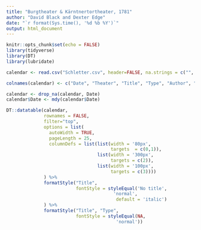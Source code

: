 ```yaml
---
title: "Burgtheater & Kärntnertortheater, 1781"
author: "David Black and Dexter Edge"
date: "`r format(Sys.time(), '%d %b %Y')`"
output: html_document
---
```


```r
knitr::opts_chunk$set(echo = FALSE)
library(tidyverse)
library(DT)
library(lubridate)

calendar <- read.csv("Schletter.csv", header=FALSE, na.strings = c("", "NA"))

colnames(calendar) <- c("Date", "Theater", "Title", "Type", "Author", "Composer")

calendar <- drop_na(calendar, Date)
calendar$Date <- mdy(calendar$Date)
```

```r
DT::datatable(calendar, 
              rownames = FALSE,
              filter="top",
              options = list(
                autoWidth = TRUE,
                pageLength = 25,
                columnDefs = list(list(width = '80px',
                                       targets  = c(0,1)),
                                  list(width = '300px',
                                       targets = c(2)),
                                  list(width = '100px',
                                       targets = c(3))))
              ) %>% 
              formatStyle("Title", 
                          fontStyle = styleEqual('No title',
                                        'normal',
                                         default = 'italic')
              ) %>% 
              formatStyle("Title", "Type",
                          fontStyle = styleEqual(NA,
                                         'normal'))
  
```